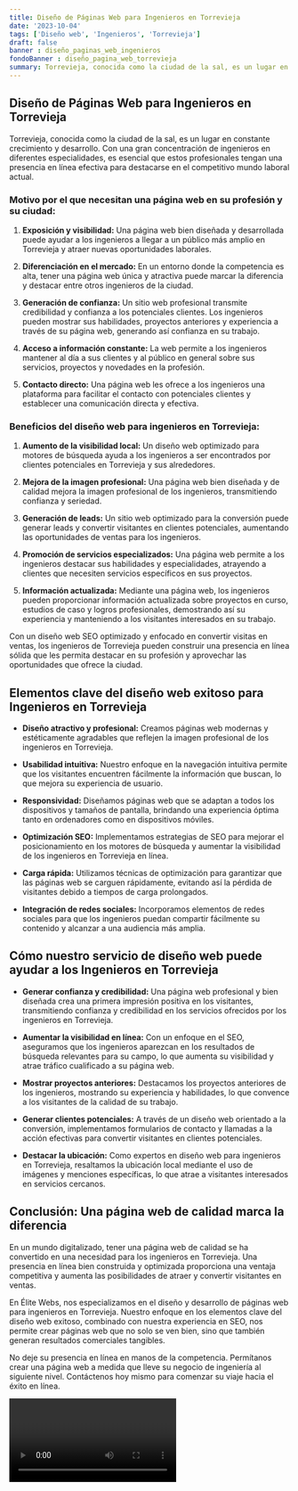 ```yaml
---
title: Diseño de Páginas Web para Ingenieros en Torrevieja
date: '2023-10-04'
tags: ['Diseño web', 'Ingenieros', 'Torrevieja']
draft: false
banner : diseño_paginas_web_ingenieros
fondoBanner : diseño_pagina_web_torrevieja
summary: Torrevieja, conocida como la ciudad de la sal, es un lugar en constante crecimiento y desarrollo. Con una gran concentración de ingenieros en diferentes especialidades, es esencial que estos profesionales tengan una presencia en línea efectiva para destacarse en el competitivo mundo laboral actual. 
---
```


## Diseño de Páginas Web para Ingenieros en Torrevieja 

Torrevieja, conocida como la ciudad de la sal, es un lugar en constante crecimiento y desarrollo. Con una gran concentración de ingenieros en diferentes especialidades, es esencial que estos profesionales tengan una presencia en línea efectiva para destacarse en el competitivo mundo laboral actual. 

### Motivo por el que necesitan una página web en su profesión y su ciudad:

1. **Exposición y visibilidad:** Una página web bien diseñada y desarrollada puede ayudar a los ingenieros a llegar a un público más amplio en Torrevieja y atraer nuevas oportunidades laborales.

2. **Diferenciación en el mercado:** En un entorno donde la competencia es alta, tener una página web única y atractiva puede marcar la diferencia y destacar entre otros ingenieros de la ciudad.

3. **Generación de confianza:** Un sitio web profesional transmite credibilidad y confianza a los potenciales clientes. Los ingenieros pueden mostrar sus habilidades, proyectos anteriores y experiencia a través de su página web, generando así confianza en su trabajo.

4. **Acceso a información constante:** La web permite a los ingenieros mantener al día a sus clientes y al público en general sobre sus servicios, proyectos y novedades en la profesión. 

5. **Contacto directo:** Una página web les ofrece a los ingenieros una plataforma para facilitar el contacto con potenciales clientes y establecer una comunicación directa y efectiva.

### Beneficios del diseño web para ingenieros en Torrevieja:

1. **Aumento de la visibilidad local:** Un diseño web optimizado para motores de búsqueda ayuda a los ingenieros a ser encontrados por clientes potenciales en Torrevieja y sus alrededores.

2. **Mejora de la imagen profesional:** Una página web bien diseñada y de calidad mejora la imagen profesional de los ingenieros, transmitiendo confianza y seriedad.

3. **Generación de leads:** Un sitio web optimizado para la conversión puede generar leads y convertir visitantes en clientes potenciales, aumentando las oportunidades de ventas para los ingenieros.

4. **Promoción de servicios especializados:** Una página web permite a los ingenieros destacar sus habilidades y especialidades, atrayendo a clientes que necesiten servicios específicos en sus proyectos.

5. **Información actualizada:** Mediante una página web, los ingenieros pueden proporcionar información actualizada sobre proyectos en curso, estudios de caso y logros profesionales, demostrando así su experiencia y manteniendo a los visitantes interesados en su trabajo.

Con un diseño web SEO optimizado y enfocado en convertir visitas en ventas, los ingenieros de Torrevieja pueden construir una presencia en línea sólida que les permita destacar en su profesión y aprovechar las oportunidades que ofrece la ciudad.

<GifSeo />

<Cta />

## Elementos clave del diseño web exitoso para Ingenieros en Torrevieja

- **Diseño atractivo y profesional:** Creamos páginas web modernas y estéticamente agradables que reflejen la imagen profesional de los ingenieros en Torrevieja.

- **Usabilidad intuitiva:** Nuestro enfoque en la navegación intuitiva permite que los visitantes encuentren fácilmente la información que buscan, lo que mejora su experiencia de usuario.

- **Responsividad:** Diseñamos páginas web que se adaptan a todos los dispositivos y tamaños de pantalla, brindando una experiencia óptima tanto en ordenadores como en dispositivos móviles.

- **Optimización SEO:** Implementamos estrategias de SEO para mejorar el posicionamiento en los motores de búsqueda y aumentar la visibilidad de los ingenieros en Torrevieja en línea.

- **Carga rápida:** Utilizamos técnicas de optimización para garantizar que las páginas web se carguen rápidamente, evitando así la pérdida de visitantes debido a tiempos de carga prolongados.

- **Integración de redes sociales:** Incorporamos elementos de redes sociales para que los ingenieros puedan compartir fácilmente su contenido y alcanzar a una audiencia más amplia.

## Cómo nuestro servicio de diseño web puede ayudar a los Ingenieros en Torrevieja

- **Generar confianza y credibilidad:** Una página web profesional y bien diseñada crea una primera impresión positiva en los visitantes, transmitiendo confianza y credibilidad en los servicios ofrecidos por los ingenieros en Torrevieja.

- **Aumentar la visibilidad en línea:** Con un enfoque en el SEO, aseguramos que los ingenieros aparezcan en los resultados de búsqueda relevantes para su campo, lo que aumenta su visibilidad y atrae tráfico cualificado a su página web.

- **Mostrar proyectos anteriores:** Destacamos los proyectos anteriores de los ingenieros, mostrando su experiencia y habilidades, lo que convence a los visitantes de la calidad de su trabajo.

- **Generar clientes potenciales:** A través de un diseño web orientado a la conversión, implementamos formularios de contacto y llamadas a la acción efectivas para convertir visitantes en clientes potenciales.

- **Destacar la ubicación:** Como expertos en diseño web para ingenieros en Torrevieja, resaltamos la ubicación local mediante el uso de imágenes y menciones específicas, lo que atrae a visitantes interesados en servicios cercanos.

## Conclusión: Una página web de calidad marca la diferencia

En un mundo digitalizado, tener una página web de calidad se ha convertido en una necesidad para los ingenieros en Torrevieja. Una presencia en línea bien construida y optimizada proporciona una ventaja competitiva y aumenta las posibilidades de atraer y convertir visitantes en ventas.

En Élite Webs, nos especializamos en el diseño y desarrollo de páginas web para ingenieros en Torrevieja. Nuestro enfoque en los elementos clave del diseño web exitoso, combinado con nuestra experiencia en SEO, nos permite crear páginas web que no solo se ven bien, sino que también generan resultados comerciales tangibles.

No deje su presencia en línea en manos de la competencia. Permítanos crear una página web a medida que lleve su negocio de ingeniería al siguiente nivel. Contáctenos hoy mismo para comenzar su viaje hacia el éxito en línea.

<Video />

<CtaBot job='Ingenieros' city='Torrevieja'/>

<Gmaps query='Torrevieja+españa+maps' />